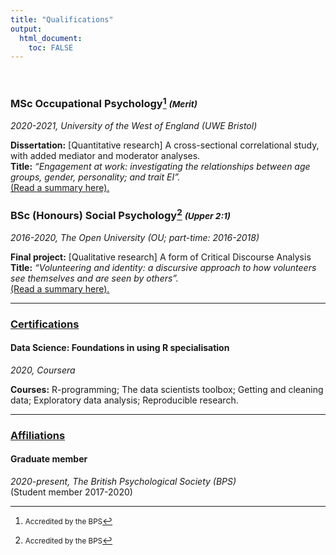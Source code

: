 ```yaml
---
title: "Qualifications"
output: 
  html_document:
    toc: FALSE
---
```


<br>

### MSc Occupational Psychology^[<small>Accredited by the BPS</small>] <small>_(Merit)_</small>

*2020-2021, University of the West of England (UWE Bristol)*

**Dissertation:** [Quantitative research] A cross-sectional correlational
study, with added mediator and moderator analyses.  
**Title:** *"Engagement at work: investigating the relationships between age
groups, gender, personality; and trait EI".*  
[(Read a summary here).](./dissertation_summary.html)

### BSc (Honours) Social Psychology^[<small>Accredited by the BPS</small>] <small>_(Upper 2:1)_</small>

*2016-2020, The Open University (OU; part-time: 2016-2018)*

**Final project:** [Qualitative research] A form of Critical Discourse
Analysis  
**Title:** *"Volunteering and identity: a discursive approach to how volunteers
see themselves and are seen by others".*  
[(Read a summary here).](./lvl3_project_summary.html)

-----

### <u>Certifications</u>

#### Data Science: Foundations in using R specialisation

*2020, Coursera*

**Courses:** R-programming; The data scientists toolbox; Getting and cleaning
data; Exploratory data analysis; Reproducible research.

-----

### <u>Affiliations</u>

#### Graduate member

*2020-present, The British Psychological Society (BPS)*  
(Student member 2017-2020)
